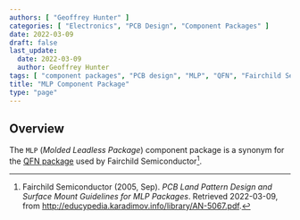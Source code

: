```yaml
---
authors: [ "Geoffrey Hunter" ]
categories: [ "Electronics", "PCB Design", "Component Packages" ]
date: 2022-03-09
draft: false
last_update:
  date: 2022-03-09
  author: Geoffrey Hunter
tags: [ "component packages", "PCB design", "MLP", "QFN", "Fairchild Semiconductor" ]
title: "MLP Component Package"
type: "page"
---
```



## Overview

The `MLP` (_Molded Leadless Package_) component package is a synonym for the [QFN package](/pcb-design/component-packages/qfn-component-package/) used by Fairchild Semiconductor[^bib-fairchild-an-5067-mpl-packages].

[^bib-fairchild-an-5067-mpl-packages]:  Fairchild Semiconductor (2005, Sep). _PCB Land Pattern Design and Surface Mount Guidelines for MLP Packages_. Retrieved 2022-03-09, from http://educypedia.karadimov.info/library/AN-5067.pdf.
